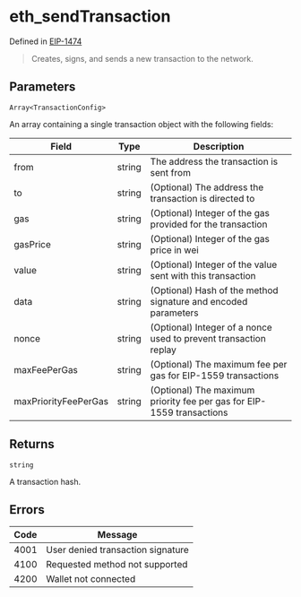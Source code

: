# eth_sendTransaction

Defined in [EIP-1474](https://github.com/ethereum/EIPs/blob/master/EIPS/eip-1474.md)

> Creates, signs, and sends a new transaction to the network.

## Parameters

`Array<TransactionConfig>`

An array containing a single transaction object with the following fields:

| Field                | Type   | Description                                                           |
| -------------------- | ------ | --------------------------------------------------------------------- |
| from                 | string | The address the transaction is sent from                              |
| to                   | string | (Optional) The address the transaction is directed to                 |
| gas                  | string | (Optional) Integer of the gas provided for the transaction            |
| gasPrice             | string | (Optional) Integer of the gas price in wei                            |
| value                | string | (Optional) Integer of the value sent with this transaction            |
| data                 | string | (Optional) Hash of the method signature and encoded parameters        |
| nonce                | string | (Optional) Integer of a nonce used to prevent transaction replay      |
| maxFeePerGas         | string | (Optional) The maximum fee per gas for EIP-1559 transactions          |
| maxPriorityFeePerGas | string | (Optional) The maximum priority fee per gas for EIP-1559 transactions |

## Returns

`string`

A transaction hash.

## Errors

| Code | Message                           |
| ---- | --------------------------------- |
| 4001 | User denied transaction signature |
| 4100 | Requested method not supported    |
| 4200 | Wallet not connected              |
